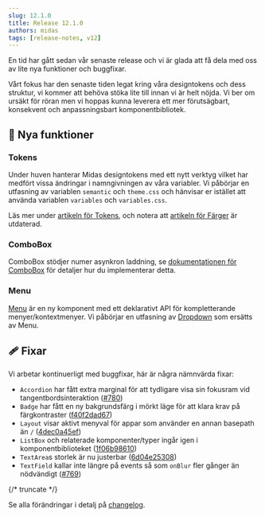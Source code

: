 ```yaml
---
slug: 12.1.0
title: Release 12.1.0
authors: midas
tags: [release-notes, v12]
---
```


En tid har gått sedan vår senaste release och vi är glada att få dela med oss av lite nya funktioner och buggfixar.

Vårt fokus har den senaste tiden legat kring våra designtokens och dess struktur, vi kommer att behöva stöka lite till innan vi är helt nöjda.
Vi ber om ursäkt för röran men vi hoppas kunna leverera ett mer förutsägbart, konsekvent och anpassningsbart komponentbibliotek.

## 🚀 Nya funktioner

### Tokens

Under huven hanterar Midas designtokens med ett nytt verktyg vilket har medfört vissa ändringar i namngivningen av våra variabler.
Vi påbörjar en utfasning av variablen `semantic` och `theme.css` och hänvisar er istället att använda variablen `variables` och `variables.css`.

Läs mer under [artikeln för Tokens](/basics/tokens/), och notera att [artikeln för Färger](/basics/tokens/) är utdaterad.

### ComboBox

ComboBox stödjer numer asynkron laddning, se [dokumentationen för ComboBox](/components/combobox/#asynkron-laddning) för detaljer hur du implementerar detta.

### Menu

[Menu](/components/menu) är en ny komponent med ett deklarativt API för kompletterande menyer/kontextmenyer. Vi påbörjar en utfasning av [Dropdown](/components/dropdown) som ersätts av Menu.

## 🩹 Fixar

Vi arbetar kontinuerligt med buggfixar, här är några nämnvärda fixar:

- `Accordion` har fått extra marginal för att tydligare visa sin fokusram vid tangentbordsinteraktion ([#780](https://github.com/migrationsverket/midas/pull/780))
- `Badge` har fått en ny bakgrundsfärg i mörkt läge för att klara krav på färgkontraster ([f40f2dad67](https://github.com/migrationsverket/midas/commit/f40f2dad67))
- `Layout` visar aktivt menyval för appar som använder en annan basepath än `/` ([4dec0a45ef](https://github.com/migrationsverket/midas/commit/4dec0a45ef))
- `ListBox` och relaterade komponenter/typer ingår igen i komponentbiblioteket ([1f06b98610](https://github.com/migrationsverket/midas/commit/1f06b98610))
- `TextArea`s storlek är nu justerbar ([6d04e25308](https://github.com/migrationsverket/midas/commit/6d04e25308))
- `TextField` kallar inte längre på events så som `onBlur` fler gånger än nödvändigt ([#769](https://github.com/migrationsverket/midas/pull/769))

{/* truncate */}

Se alla förändringar i detalj på [changelog](/changelog/12.1.0).
